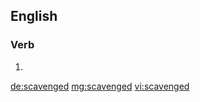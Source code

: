 ==English==

===Verb===
{{head|en|verb form}}

# {{en-past of|scavenge}}

[[de:scavenged]]
[[mg:scavenged]]
[[vi:scavenged]]